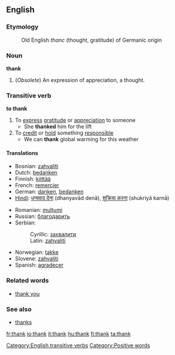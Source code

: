 ==English==
===Etymology===
:Old English ''thanc'' (thought, gratitude) of Germanic origin

===Noun===
'''thank'''
# (''Obsolete'') An expression of appreciation, a thought.

===Transitive verb===
'''to thank'''
# To [[express]] [[gratitude]] or [[appreciation]] to someone
#* She '''thanked''' him for the lift
# To [[credit]] or [[hold]] something [[responsible]]
#* We can '''thank''' global warming for this weather

====Translations====
{{top}}
*Bosnian: [[zahvaliti#Bosnian|zahvaliti]]
*Dutch: [[bedanken]]
*Finnish: [[kiittää]]
*French: [[remercier]]
*German: [[danken]], [[bedanken]]
*[[Hindi]]: [[धन्यवाद देना]] (dhanyavād denā), [[शुक्रिया करना]] (shukriyā karnā)
{{mid}}
*Romanian: [[mulţumi]]
*Russian: [[благодарить]]
*Serbian:
*:Cyrillic: [[захвалити#Serbian|захвалити]]
*:Latin: [[zahvaliti#Serbian|zahvaliti]]
*Norwegian: [[takke]]
*Slovene: [[zahvaliti]]
*Spanish: [[agradecer]]
{{bottom}}

===Related words===
*[[thank you]]
===See also===
*[[thanks]]
[[Category:English transitive verbs]]
[[Category:Positive words]]

[[fr:thank]]
[[io:thank]]
[[it:thank]]
[[hu:thank]]
[[fi:thank]]
[[ta:thank]]